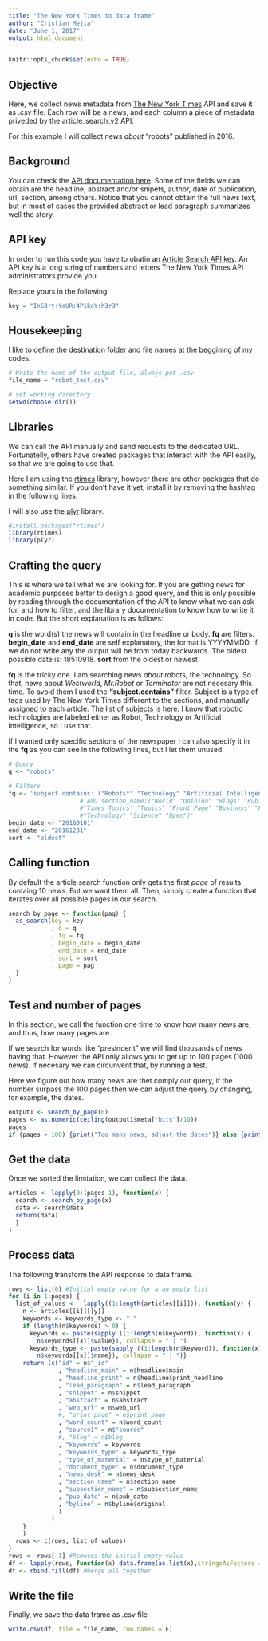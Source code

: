 ```yaml
---
title: "The New York Times to data frame"
author: "Cristian Mejia"
date: "June 1, 2017"
output: html_document
---
```


```r
knitr::opts_chunk$set(echo = TRUE)
```

## Objective

Here, we collect news metadata from [The New York Times](https://www.nytimes.com/) API and save it as .csv file.
Each row will be a news, and each column a piece of metadata priveded by the article_search_v2 API.

For this example I will collect news *about* "robots" published in 2016.

## Background

You can check the [API documentation here](http://developer.nytimes.com/). Some of the fields we can obtain are the headline, abstract and/or snipets, author, date of publication, url, section, among others. Notice that you cannot obtain the full news text, but in most of cases the provided abstract or lead paragraph summarizes well the story.


## API key

In order to run this code you have to obatin an [Article Search API key](http://developer.nytimes.com/signup).
An API key is a long string of numbers and letters The New York Times API administrators provide you. 

Replace yours in the following

```r
key = "InS3rt:YoUR:4P1keY:h3r3" 
```


## Housekeeping

I like to define the destination folder and file names at the beggining of my codes.

```r
# Write the name of the output file, always put .csv
file_name = "robot_test.csv" 

# set working directory
setwd(choose.dir())

```

## Libraries

We can call the API manually and send requests to the dedicated URL. Fortunatelly, others have created packages
that interact with the API easily, so that we are going to use that. 

Here I am using the [rtimes](https://www.rdocumentation.org/packages/rtimes/versions/0.3.0) library, however there are other packages that do something similar. If you don't have it yet, install it by removing the hashtag in the following lines.

I will also use the [plyr](https://cran.r-project.org/web/packages/plyr/plyr.pdf) library.

```r
#install.packages("rtimes")
library(rtimes)
library(plyr)
```

## Crafting the query

This is where we tell what we are looking for. If you are getting news for academic purposes better to design a good query, and this is only possible by reading through the documentation of the API to know what we can ask for, and how to filter, and the library documentation to know how to write it in code. But the short explanation is as follows:

**q** is the word(s) the news will contain in the headline or body.
**fq** are filters.
**begin_date** and **end_date** are self explanatory, the format is YYYYMMDD. If we do not write any the output will be from today backwards. The oldest possible date is: 18510918.
**sort** from the oldest or newest

**fq** is the tricky one. I am searching news *about* robots, the technology. So that, news about *Westworld*,  *Mr.Robot* or *Terminator* are not necesary this time. To avoid them I used the **"subject.contains"** filter. Subject is a type of tags used by The New York Times different to the sections, and manually assigned to each article. [The list of subjects is here](http://www.nytimes.com/pages/topics/). I know that robotic technologies are labeled either as Robot, Technology or Artificial Intelligence, so I use that. 

If I wanted only specific sections of the newspaper I can also specify it in the **fq** as you can see in the following lines, but I let them unused.

```r
# Query
q <- "robots"

# Filters
fq <- 'subject.contains: ("Robots*" "Technology" "Artificial Intelligence")'
                    # AND section_name:("World" "Opinion" "Blogs" "Public Editor" "The Public Editor" 
                    #"Times Topics" "Topics" "Front Page" "Business" "Food" "Health" 
                    #"Technology" "Science" "Open")'
begin_date <- "20160101"
end_date <- "20161231"
sort <- "oldest"
```

## Calling function

By default the article search function  only gets the first *page* of results containg 10 news. But we want them all. Then, simply create a function that iterates over all possible pages in our search.


```r
search_by_page <- function(pag) { 
  as_search(key = key
            , q = q
            , fq = fq
            , begin_date = begin_date
            , end_date = end_date
            , sort = sort
            , page = pag
  )
}
```


## Test and number of pages

In this section, we call the function one time to know how many news are, and thus, how many pages are.

If we search for words like "presindent" we will find thousands of news having that. However the API only allows you to get up to 100 pages (1000 news). If necesary we can circunvent that, by running a test. 

Here we figure out how many news are thet comply our query, if the number surpass the 100 pages then we can adjust the query by changing, for example, the dates.

```r
output1 <- search_by_page(0) 
pages <- as.numeric(ceiling(output1$meta["hits"]/10))
pages
if (pages > 100) {print("Too many news, adjust the dates")} else {print("Proceed")}
```

## Get the data

Once we sorted the limitation, we can collect the data.

```r
articles <- lapply(0:(pages-1), function(x) {
  search <- search_by_page(x)
  data <- search$data
  return(data)
  }
)
```

## Process data

The following transform the API response to data frame.

```r
rows <- list(0) #Initial empty value for a an empty list
for (i in 1:pages) {
  list_of_values <-  lapply((1:length(articles[[i]])), function(y) {
    n <- articles[[i]][[y]]
    keywords <- keywords_type <- " "
    if (length(n$keywords) > 0) {
      keywords <- paste(sapply ((1:length(n$keyword)), function(x) {
        n$keywords[[x]]$value}), collapse = " | ")
      keywords_type <- paste(sapply ((1:length(n$keyword)), function(x) {
        n$keywords[[x]]$name}), collapse = " | ")}
    return (c("id" = n$"_id"
              , "headline_main" = n$headline$main
              , "headline_print" = n$headline$print_headline
              , "lead_paragraph" = n$lead_paragraph
              , "snippet" = n$snippet
              , "abstract" = n$abstract
              , "web_url" = n$web_url
              #, "print_page" = n$print_page
              , "word_count" = n$word_count
              , "source1" = n$"source"
              #, "blog" = n$blog
              , "keywords" = keywords
              , "keywords_type" = keywords_type
              , "type_of_material" = n$type_of_material
              , "document_type" = n$document_type
              , "news_desk" = n$news_desk
              , "section_name" = n$section_name
              , "subsection_name" = n$subsection_name
              , "pub_date" = n$pub_date
              , "byline" = n$byline$original
              )
            )
    }
    )
  rows <- c(rows, list_of_values)
}
rows <- rows[-1] #Removes the initial empty value
df <- lapply(rows, function(x) data.frame(as.list(x),stringsAsFactors = F))
df <- rbind.fill(df) #merge all together
```


## Write the file

Finally, we save the data frame as .csv file

```r
write.csv(df, file = file_name, row.names = F)
```
